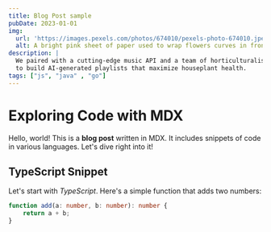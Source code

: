 ```yaml
---
title: Blog Post sample
pubDate: 2023-01-01
img:
  url: 'https://images.pexels.com/photos/674010/pexels-photo-674010.jpeg'
  alt: A bright pink sheet of paper used to wrap flowers curves in front of rich blue background
description: |
  We paired with a cutting-edge music API and a team of horticulturalists
  to build AI-generated playlists that maximize houseplant health.
tags: ["js", "java" , "go"]
---
```

# Exploring Code with MDX

Hello, world! This is a **blog post** written in MDX. It includes snippets of code in various languages. Let's dive right into it!

## TypeScript Snippet

Let's start with *TypeScript*. Here's a simple function that adds two numbers:

```ts
function add(a: number, b: number): number {
    return a + b;
}
```
